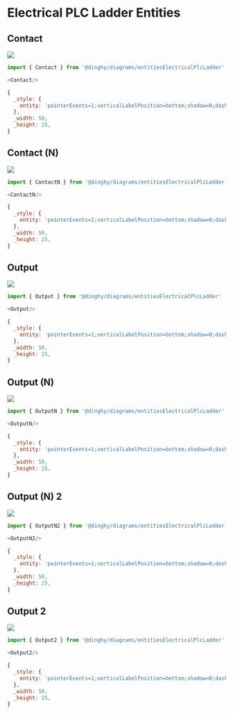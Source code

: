 
# Electrical PLC Ladder Entities


## Contact

<Tabs>
  <TabItem value="Preview">

![](./contact.png#drawio)

  </TabItem>
  <TabItem value="Usage">
    
```js
import { Contact } from '@dinghy/diagrams/entitiesElectricalPlcLadder'

<Contact/>
```

  </TabItem>
  <TabItem value="Definition">
    
```js
{
  _style: {
    entity: 'pointerEvents=1;verticalLabelPosition=bottom;shadow=0;dashed=0;align=center;html=1;verticalAlign=top;shape=mxgraph.electrical.plc_ladder.contact;',
  },
  _width: 50,
  _height: 25,
}
```

  </TabItem>
</Tabs>


## Contact (N)

<Tabs>
  <TabItem value="Preview">

![](./contact-n.png#drawio)

  </TabItem>
  <TabItem value="Usage">
    
```js
import { ContactN } from '@dinghy/diagrams/entitiesElectricalPlcLadder'

<ContactN/>
```

  </TabItem>
  <TabItem value="Definition">
    
```js
{
  _style: {
    entity: 'pointerEvents=1;verticalLabelPosition=bottom;shadow=0;dashed=0;align=center;html=1;verticalAlign=top;shape=mxgraph.electrical.plc_ladder.not_contact;',
  },
  _width: 50,
  _height: 25,
}
```

  </TabItem>
</Tabs>


## Output

<Tabs>
  <TabItem value="Preview">

![](./output.png#drawio)

  </TabItem>
  <TabItem value="Usage">
    
```js
import { Output } from '@dinghy/diagrams/entitiesElectricalPlcLadder'

<Output/>
```

  </TabItem>
  <TabItem value="Definition">
    
```js
{
  _style: {
    entity: 'pointerEvents=1;verticalLabelPosition=bottom;shadow=0;dashed=0;align=center;html=1;verticalAlign=top;shape=mxgraph.electrical.plc_ladder.output_1;',
  },
  _width: 50,
  _height: 25,
}
```

  </TabItem>
</Tabs>


## Output (N)

<Tabs>
  <TabItem value="Preview">

![](./output-n.png#drawio)

  </TabItem>
  <TabItem value="Usage">
    
```js
import { OutputN } from '@dinghy/diagrams/entitiesElectricalPlcLadder'

<OutputN/>
```

  </TabItem>
  <TabItem value="Definition">
    
```js
{
  _style: {
    entity: 'pointerEvents=1;verticalLabelPosition=bottom;shadow=0;dashed=0;align=center;html=1;verticalAlign=top;shape=mxgraph.electrical.plc_ladder.not_output_1;',
  },
  _width: 50,
  _height: 25,
}
```

  </TabItem>
</Tabs>


## Output (N) 2

<Tabs>
  <TabItem value="Preview">

![](./output-n-2.png#drawio)

  </TabItem>
  <TabItem value="Usage">
    
```js
import { OutputN2 } from '@dinghy/diagrams/entitiesElectricalPlcLadder'

<OutputN2/>
```

  </TabItem>
  <TabItem value="Definition">
    
```js
{
  _style: {
    entity: 'pointerEvents=1;verticalLabelPosition=bottom;shadow=0;dashed=0;align=center;html=1;verticalAlign=top;shape=mxgraph.electrical.plc_ladder.not_output_2;',
  },
  _width: 50,
  _height: 25,
}
```

  </TabItem>
</Tabs>


## Output 2

<Tabs>
  <TabItem value="Preview">

![](./output-2.png#drawio)

  </TabItem>
  <TabItem value="Usage">
    
```js
import { Output2 } from '@dinghy/diagrams/entitiesElectricalPlcLadder'

<Output2/>
```

  </TabItem>
  <TabItem value="Definition">
    
```js
{
  _style: {
    entity: 'pointerEvents=1;verticalLabelPosition=bottom;shadow=0;dashed=0;align=center;html=1;verticalAlign=top;shape=mxgraph.electrical.plc_ladder.output_2;',
  },
  _width: 50,
  _height: 25,
}
```

  </TabItem>
</Tabs>

